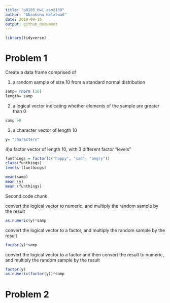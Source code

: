```yaml
---
title: "p8105_Hw1_asn2139"
author: "Akanksha Nalatwad"
date: 2019-09-16
output: github_document
---
```


```r
library(tidyverse)
```

# Problem 1

Create a data frame comprised of 

1) a random sample of size 10 from a standard normal distribution


```r
samp= rnorm (10)
length= samp
```
2) a logical vector indicating whether elements of the sample are greater than 0

```r
samp >0
```

3) a character vector of length 10

```r
y= "characters"
```

4)a factor vector of length 10, with 3 different factor “levels”

```r
funthings = factor(c("happy", "sad", "angry"))
class(funthings)
levels (funthings)
```
```r
mean(samp)
mean (y)
mean (funthings)
```



Second code chunk

convert the logical vector to numeric, and multiply the random sample by the result
```r
as.numeric(y)*samp
```
convert the logical vector to a factor, and multiply the random sample by the result
```r
factor(y)*samp
```
convert the logical vector to a factor and then convert the result to numeric, and multiply the random sample by the result

```r
factor(y)
as.numeric(factor(y))*samp
```

# Problem 2






